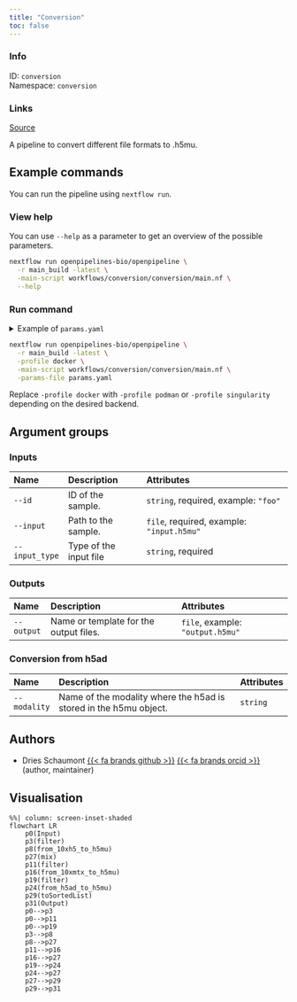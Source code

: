 ```yaml
---
title: "Conversion"
toc: false
---
```


::: {.column-margin}

### Info

ID: `conversion`  
Namespace: `conversion`

### Links
[Source](https://github.com/openpipelines-bio/openpipeline/blob/main/workflows/conversion/conversion){.btn-action .btn-sm .btn-info .btn role="button"}

:::

A pipeline to convert different file formats to .h5mu.

## Example commands

You can run the pipeline using `nextflow run`.

### View help

You can use `--help` as a parameter to get an overview of the possible parameters.

```bash
nextflow run openpipelines-bio/openpipeline \
  -r main_build -latest \
  -main-script workflows/conversion/conversion/main.nf \
  --help
```

### Run command

<details>
<summary>Example of `params.yaml`</summary>
```yaml
# Inputs
id: # please fill in - example: "foo"
input: # please fill in - example: ["input.h5mu"]
input_type: # please fill in - example: "foo"

# Outputs
# output: "$id.$key.output.h5mu"

# Conversion from h5ad
# modality: ["foo"]

# Nextflow input-output arguments
publish_dir: # please fill in - example: "output/"
# param_list: "my_params.yaml"
```
</details>

```bash
nextflow run openpipelines-bio/openpipeline \
  -r main_build -latest \
  -profile docker \
  -main-script workflows/conversion/conversion/main.nf \
  -params-file params.yaml
```

:::{.callout-note}
Replace `-profile docker` with `-profile podman` or `-profile singularity` depending on the desired backend.
:::

## Argument groups

### Inputs

|Name           |Description            |Attributes                                |
|:--------------|:----------------------|:-----------------------------------------|
|`--id`         |ID of the sample.      |`string`, required, example: `"foo"`      |
|`--input`      |Path to the sample.    |`file`, required, example: `"input.h5mu"` |
|`--input_type` |Type of the input file |`string`, required                        |


### Outputs

|Name       |Description                            |Attributes                       |
|:----------|:--------------------------------------|:--------------------------------|
|`--output` |Name or template for the output files. |`file`, example: `"output.h5mu"` |


### Conversion from h5ad

|Name         |Description                                                       |Attributes |
|:------------|:-----------------------------------------------------------------|:----------|
|`--modality` |Name of the modality where the h5ad is stored in the h5mu object. |`string`   |

## Authors

  * Dries Schaumont [{{< fa brands github >}}](https://github.com/DriesSchaumont) [{{< fa brands orcid >}}](https://orcid.org/0000-0002-4389-0440) (author, maintainer)

## Visualisation

```mermaid
%%| column: screen-inset-shaded
flowchart LR
    p0(Input)
    p3(filter)
    p8(from_10xh5_to_h5mu)
    p27(mix)
    p11(filter)
    p16(from_10xmtx_to_h5mu)
    p19(filter)
    p24(from_h5ad_to_h5mu)
    p29(toSortedList)
    p31(Output)
    p0-->p3
    p0-->p11
    p0-->p19
    p3-->p8
    p8-->p27
    p11-->p16
    p16-->p27
    p19-->p24
    p24-->p27
    p27-->p29
    p29-->p31

```
